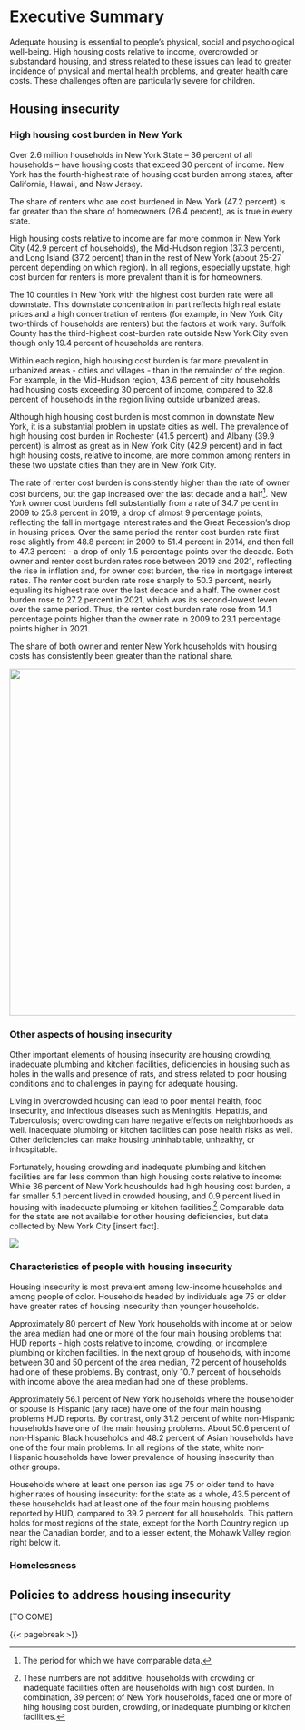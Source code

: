 # Executive Summary {.unnumbered}

Adequate housing is essential to people's physical, social and psychological well-being. High housing costs relative to income, overcrowded or substandard housing, and stress related to these issues can lead to greater incidence of physical and mental health problems, and greater health care costs. These challenges often are particularly severe for children.

## Housing insecurity

### High housing cost burden in New York

Over 2.6 million households in New York State -- 36 percent of all households -- have housing costs that exceed 30 percent of income. New York has the fourth-highest rate of housing cost burden among states, after California, Hawaii, and New Jersey.

The share of renters who are cost burdened in New York (47.2 percent) is far greater than the share of homeowners (26.4 percent), as is true in every state.

High housing costs relative to income are far more common in New York City (42.9 percent of households), the Mid-Hudson region (37.3 percent), and Long Island (37.2 percent) than in the rest of New York (about 25-27 percent depending on which region). In all regions, especially upstate, high cost burden for renters is more prevalent than it is for homeowners.

The 10 counties in New York with the highest cost burden rate were all downstate. This downstate concentration in part reflects high real estate prices and a high concentration of renters (for example, in New York City two-thirds of households are renters) but the factors at work vary. Suffolk County has the third-highest cost-burden rate outside New York City even though only 19.4 percent of households are renters.

Within each region, high housing cost burden is far more prevalent in urbanized areas - cities and villages - than in the remainder of the region. For example, in the Mid-Hudson region, 43.6 percent of city households had housing costs exceeding 30 percent of income, compared to 32.8 percent of households in the region living outside urbanized areas.

Although high housing cost burden is most common in downstate New York, it is a substantial problem in upstate cities as well. The prevalence of high housing cost burden in Rochester (41.5 percent) and Albany (39.9 percent) is almost as great as in New York City (42.9 percent) and in fact high housing costs, relative to income, are more common among renters in these two upstate cities than they are in New York City.

The rate of renter cost burden is consistently higher than the rate of owner cost burdens, but the gap increased over the last decade and a half[^execsum-1]. New York owner cost burdens fell substantially from a rate of 34.7 percent in 2009 to 25.8 percent in 2019, a drop of almost 9 percentage points, reflecting the fall in mortgage interest rates and the Great Recession's drop in housing prices. Over the same period the renter cost burden rate first rose slightly from 48.8 percent in 2009 to 51.4 percent in 2014, and then fell to 47.3 percent - a drop of only 1.5 percentage points over the decade. Both owner and renter cost burden rates rose between 2019 and 2021, reflecting the rise in inflation and, for owner cost burden, the rise in mortgage interest rates. The renter cost burden rate rose sharply to 50.3 percent, nearly equaling its highest rate over the last decade and a half. The owner cost burden rose to 27.2 percent in 2021, which was its second-lowest leven over the same period. Thus, the renter cost burden rate rose from 14.1 percentage points higher than the owner rate in 2009 to 23.1 percentage points higher in 2021.

[^execsum-1]: The period for which we have comparable data.

The share of both owner and renter New York households with housing costs has consistently been greater than the national share.

![](images/image-1373425369.png){width="611"}

### Other aspects of housing insecurity

Other important elements of housing insecurity are housing crowding, inadequate plumbing and kitchen facilities, deficiencies in housing such as holes in the walls and presence of rats, and stress related to poor housing conditions and to challenges in paying for adequate housing.

Living in overcrowded housing can lead to poor mental health, food insecurity, and infectious diseases such as Meningitis, Hepatitis, and Tuberculosis; overcrowding can have negative effects on neighborhoods as well. Inadequate plumbing or kitchen facilities can pose health risks as well. Other deficiencies can make housing uninhabitable, unhealthy, or inhospitable.

Fortunately, housing crowding and inadequate plumbing and kitchen facilities are far less common than high housing costs relative to income: While 36 percent of New York houshoulds had high housing cost burden, a far smaller 5.1 percent lived in crowded housing, and 0.9 percent lived in housing with inadequate plumbing or kitchen facilities.[^execsum-2] Comparable data for the state are not available for other housing deficiencies, but data collected by New York City \[insert fact\].

[^execsum-2]: These numbers are not additive: households with crowding or inadequate facilities often are households with high cost burden. In combination, 39 percent of New York households, faced one or more of hihg housing cost burden, crowding, or inadequate plumbing or kitchen facilities.

![](images/image-730735472.png)

### Characteristics of people with housing insecurity

Housing insecurity is most prevalent among low-income households and among people of color. Households headed by individuals age 75 or older have greater rates of housing insecurity than younger households.

Approximately 80 percent of New York households with income at or below the area median had one or more of the four main housing problems that HUD reports - high costs relative to income, crowding, or incomplete plumbing or kitchen facilities. In the next group of households, with income between 30 and 50 percent of the area median, 72 percent of households had one of these problems. By contrast, only 10.7 percent of households with income above the area median had one of these problems.

Approximately 56.1 percent of New York households where the householder or spouse is Hispanic (any race) have one of the four main housing problems HUD reports. By contrast, only 31.2 percent of white non-Hispanic households have one of the main housing problems. About 50.6 percent of non-Hispanic Black households and 48.2 percent of Asian households have one of the four main problems. In all regions of the state, white non-Hispanic households have lower prevalence of housing insecurity than other groups.

Households where at least one person ias age 75 or older tend to have higher rates of housing insecurity: for the state as a whole, 43.5 percent of these households had at least one of the four main housing problems reported by HUD, compared to 39.2 percent for all households. This pattern holds for most regions of the state, except for the North Country region up near the Canadian border, and to a lesser extent, the Mohawk Valley region right below it.

### Homelessness

## Policies to address housing insecurity

\[TO COME\]

{{< pagebreak >}}

